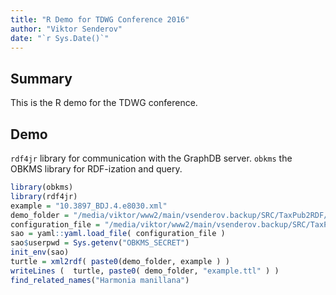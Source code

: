 ```yaml
---
title: "R Demo for TDWG Conference 2016"
author: "Viktor Senderov"
date: "`r Sys.Date()`"
---
```



## Summary

This is the R demo for the TDWG conference. 

## Demo

`rdf4jr` library for communication with the GraphDB server.
`obkms` the OBKMS library for RDF-ization and query.

```r
library(obkms)
library(rdf4jr)
example = "10.3897_BDJ.4.e8030.xml"
demo_folder = "/media/viktor/www2/main/vsenderov.backup/SRC/TaxPub2RDF/demo/"
configuration_file = "/media/viktor/www2/main/vsenderov.backup/SRC/TaxPub2RDF/etc/config.yml"
sao = yaml::yaml.load_file( configuration_file )
sao$userpwd = Sys.getenv("OBKMS_SECRET")
init_env(sao)
turtle = xml2rdf( paste0(demo_folder, example ) )
writeLines (  turtle, paste0( demo_folder, "example.ttl" ) )
find_related_names("Harmonia manillana")
```
